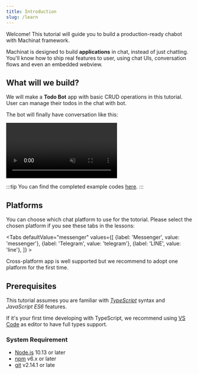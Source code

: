 ```yaml
---
title: Introduction
slug: /learn
---
```


Welcome! This tutorial will guide you to build a production-ready chabot
with Machinat framework.

Machinat is designed to build **applications** in chat, instead of just chatting.
You'll know how to ship real features to user, using chat UIs, conversation
flows and even an embedded webview.

## What will we build?

We will make a **Todo Bot** app with basic CRUD operations in this tutorial.
User can manage their todos in the chat with bot.

The bot will finally have conversation like this:

<video width={420} autoplay="autoplay" loop inline muted>
  <source src={require("./assets/tutorial-example.webm").default} type="video/webm" />
</video>

:::tip
You can find the completed example codes [here](https://github.com/machinat/todo-example/).
:::

## Platforms

You can choose which chat platform to use for the totorial. Please select the
chosen platform if you see these tabs in the lessons:


<Tabs
  defaultValue="messenger"
  values={[
    {label: 'Messenger', value: 'messenger'},
    {label: 'Telegram', value: 'telegram'},
    {label: 'LINE', value: 'line'},
  ]} >
  <TabItem value="messenger" />
  <TabItem value="telegram" />
  <TabItem value="line" />
</Tabs>

Cross-platform app is well supported but we recommend to adopt one platform for the first time.

## Prerequisites

This tutorial assumes you are familiar with [_TypeScript_](https://www.typescriptlang.org/docs/handbook/intro.html)
syntax and _JavaScript ES6_ features.

If it's your first time developing with TypeScript, we recommend using
[VS Code](https://code.visualstudio.com/) as editor to have full types support.

### System Requirement

- [Node.js](https://nodejs.org/) 10.13 or later
- [npm](https://docs.npmjs.com/cli/v7/configuring-npm/install) v6.x or later
- [git](https://git-scm.com/) v2.14.1 or late
